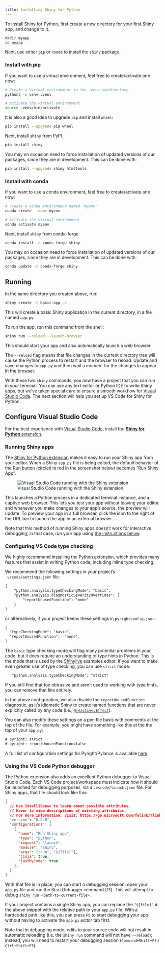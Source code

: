 ```yaml
---
title: Installing Shiny for Python
---
```


To install Shiny for Python, first create a new directory for your first Shiny app, and change to it.

```bash
mkdir myapp
cd myapp
```

Next, use either `pip` or `conda` to install the `shiny` package.

::: {.panel-tabset}

### Install with pip

If you want to use a virtual environment, feel free to create/activate one now:

```bash
# Create a virtual environment in the .venv subdirectory
python3 -m venv .venv

# Activate the virtual environment
source .venv/bin/activate
```

It is also a good idea to upgrade `pip` and install `wheel`:

```bash
pip install --upgrade pip wheel
```

Next, install `shiny` from PyPI.

```bash
pip install shiny
```

You may on occasion need to force installation of updated versions of our packages, since they are in development. This can be done with:

```bash
pip install --upgrade shiny htmltools
```

### Install with conda

If you want to use a conda environment, feel free to create/activate one now:

```bash
# Create a conda environment named 'myenv'
conda create --name myenv

# Activate the virtual environment
conda activate myenv
```

Next, install `shiny` from conda-forge.

```bash
conda install -c conda-forge shiny
```

You may on occasion need to force installation of updated versions of our packages, since they are in development. This can be done with:

```bash
conda update -c conda-forge shiny
```

:::

## Running

In the same directory you created above, run:

```bash
shiny create -t basic-app -d .
```

This will create a basic Shiny application in the current directory, in a file named `app.py`.

To run the app, run this command from the shell:

```bash
shiny run --reload --launch-browser
```

This should start your app and also automatically launch a web browser.

The `--reload` flag means that file changes in the current directory tree will cause the Python process to restart and the browser to reload. Update and save changes to `app.py` and then wait a moment for the changes to appear in the browser.

With these two `shiny` commands, you now have a project that you can run in your terminal. You can use any text editor or Python IDE to write Shiny apps, but we've taken special care to ensure a smooth workflow for [Visual Studio Code][vscode]. The next section will help you set up VS Code for Shiny for Python.

## Configure Visual Studio Code

For the best experience with [Visual Studio Code][vscode], install the [**Shiny for Python** extension][vscode-shiny].

### Running Shiny apps

The [Shiny for Python extension][vscode-shiny] makes it easy to run your Shiny app from your editor. When a Shiny `app.py` file is being edited, the default behavior of the Run button (circled in red in the screenshot below) becomes "Run Shiny App".

![Visual Studio Code running with the Shiny extension](assets/vscode.png)

This launches a Python process in a dedicated terminal instance, and a captive web browser. This lets you test your app without leaving your editor, and whenever you make changes to your app's source, the preview will update. To preview your app in a full browser, click the icon to the right of the URL bar to launch the app in an external browser.

Note that this method of running Shiny apps doesn't work for interactive debugging; in that case, run your app using [the instructions below](#vsc-debug).

### Configuring VS Code type checking

We highly recommend installing the [Python extension][vscode-python], which provides many features that assist in writing Python code, including inline type checking.

We recommend the following settings in your project's `.vscode/settings.json` file:

```default
{
    "python.analysis.typeCheckingMode": "basic",
    "python.analysis.diagnosticSeverityOverrides": {
        "reportUnusedFunction": "none"
    }
}
```

or alternatively, if your project keeps these settings in `pyrightconfig.json`:

```default
{
  "typeCheckingMode": "basic",
  "reportUnusedFunction":  "none",
}
```

The `basic` type checking mode will flag many potential problems in your code, but it does require an understanding of type hints in Python. This is the mode that is used by the [Shinylive](https://shinylive.io) examples editor. If you want to make even greater use of type checking, you can use `strict` mode:

```default
   "python.analysis.typeCheckingMode": "strict"
```

If you still find that too obtrusive and aren't used to working with type hints, you can remove that line entirely.

In the above configuration, we also disable the `reportUnusedFunction` diagnostic, as it's idiomatic Shiny to create named functions that are never explicitly called by any code (i.e., [`@reactive.Effect`](reactive-programming.html)).


You can also modify these settings on a per-file basis with comments at the top of the file. For example, you might have something like this at the the top of your `app.py`:

```default
# pyright: strict
# pyright: reportUnusedFunction=false
```

A full list of configuration settings for Pyright/Pylance is available [here](https://github.com/microsoft/pyright/blob/main/docs/configuration.md).

### Using the VS Code Python debugger {#vsc-debug}

The Python extension also adds an excellent Python debugger to Visual Studio Code. Each VS Code project/workspace must indicate how it should be launched for debugging purposes, via a `.vscode/launch.json` file. For Shiny apps, that file should look like this:

```json
{
  // Use IntelliSense to learn about possible attributes.
  // Hover to view descriptions of existing attributes.
  // For more information, visit: https://go.microsoft.com/fwlink/?linkid=830387
  "version": "0.2.0",
  "configurations": [
    {
      "name": "Run Shiny app",
      "type": "python",
      "request": "launch",
      "module": "shiny",
      "args": ["run", "${file}"],
      "jinja": true,
      "justMyCode": true
    },
  ]
}
```

With that file is in place, you can start a debugging session: open your `app.py` file and run the Start Debugger command (`F5`). This will attempt to debug `shiny run <path-to-current-file>`.

If your project contains a single Shiny app, you can replace the `"${file}"` in the above snippet with the relative path to your `app.py` file. With a hardcoded path like this, you can press `F5` to start debugging your app without having to activate the `app.py` editor tab first.

Note that in debugging mode, edits to your source code will not result in automatic reloading (i.e. the `shiny run` command will not have `--reload`); instead, you will need to restart your debugging session (`Command+Shift+F5` / `Ctrl+Shift+F5`).


[vscode]: https://code.visualstudio.com/
[vscode-shiny]: https://marketplace.visualstudio.com/items?itemName=posit.shiny-python
[vscode-python]: https://marketplace.visualstudio.com/items?itemName=ms-python.python
